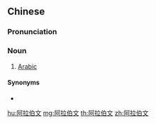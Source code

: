 ==Chinese==
{{zh-forms|type=31}}

===Pronunciation===
{{zh-pron
|m=ālābówén
|c=aa3 laai1 baak3 man4,aa3 laai1 baak3 man4-2
|mn=qz:A-la-piak-bûn/xm:A-la-pek-bûn/zz:A-lia̍p-pek-bûn
|cat=n
}}

===Noun===
{{zh-noun}}

# [[Arabic]] {{gloss|language}}

====Synonyms====
* {{zh-l|阿拉伯語}}

{{zh-cat|Languages}}

[[hu:阿拉伯文]]
[[mg:阿拉伯文]]
[[th:阿拉伯文]]
[[zh:阿拉伯文]]